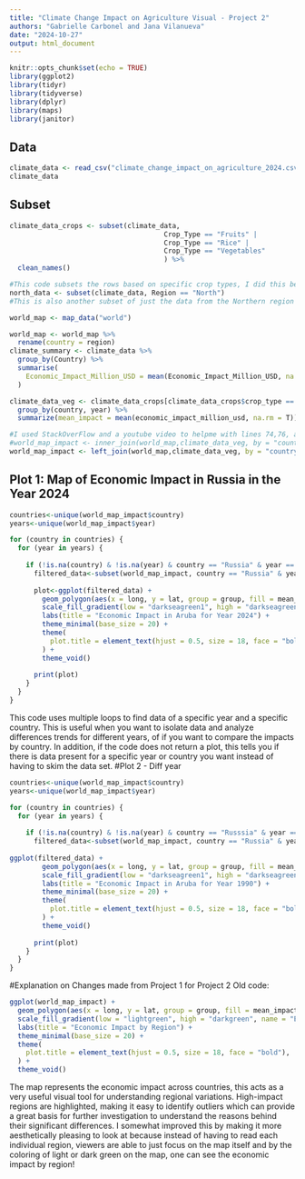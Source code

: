 ```yaml
---
title: "Climate Change Impact on Agriculture Visual - Project 2"
authors: "Gabrielle Carbonel and Jana Vilanueva"
date: "2024-10-27"
output: html_document
---
```


```r
knitr::opts_chunk$set(echo = TRUE)
library(ggplot2)
library(tidyr)
library(tidyverse)
library(dplyr)
library(maps)
library(janitor)
```

## Data

```r
climate_data <- read_csv("climate_change_impact_on_agriculture_2024.csv")
climate_data
```

## Subset

```r
climate_data_crops <- subset(climate_data,
                                      Crop_Type == "Fruits" |
                                      Crop_Type == "Rice" |
                                      Crop_Type == "Vegetables" 
                                      ) %>%
  clean_names()

#This code subsets the rows based on specific crop types, I did this because there were way too many crops to plot on one graph
north_data <- subset(climate_data, Region == "North")
#This is also another subset of just the data from the Northern region
```

```r
world_map <- map_data("world")

world_map <- world_map %>%
  rename(country = region)
climate_summary <- climate_data %>%
  group_by(Country) %>%
  summarise(
    Economic_Impact_Million_USD = mean(Economic_Impact_Million_USD, na.rm = TRUE)
  )

climate_data_veg <- climate_data_crops[climate_data_crops$crop_type == "Vegetables",] %>% 
  group_by(country, year) %>%
  summarize(mean_impact = mean(economic_impact_million_usd, na.rm = T))

#I used StackOverFlow and a youtube video to helpme with lines 74,76, and 77)
#world_map_impact <- inner_join(world_map,climate_data_veg, by = "country")
world_map_impact <- left_join(world_map,climate_data_veg, by = "country")
```

## Plot 1: Map of Economic Impact in Russia in the Year 2024

```r
countries<-unique(world_map_impact$country)
years<-unique(world_map_impact$year)

for (country in countries) {
  for (year in years) {
    
    if (!is.na(country) & !is.na(year) & country == "Russia" & year == 2024) {
      filtered_data<-subset(world_map_impact, country == "Russia" & year == 2024)
      
      plot<-ggplot(filtered_data) +
        geom_polygon(aes(x = long, y = lat, group = group, fill = mean_impact), color = "black") +
        scale_fill_gradient(low = "darkseagreen1", high = "darkseagreen4", name = "Economic Impact\n(Million USD)", na.value = "lightgrey") +
        labs(title = "Economic Impact in Aruba for Year 2024") +
        theme_minimal(base_size = 20) +
        theme(
          plot.title = element_text(hjust = 0.5, size = 18, face = "bold")
        ) +
        theme_void()
      
      print(plot)
    }
  }
}
```
This code uses multiple loops to find data of a specific year and a specific country. This is useful when you want to isolate data and analyze differences trends for different years, of if you want to compare the impacts by country. In addition, if the code does not return a plot, this tells you if there is data present for a specific year or country you want instead of having to skim the data set.
#Plot 2 - Diff year
```r
countries<-unique(world_map_impact$country)
years<-unique(world_map_impact$year)

for (country in countries) {
  for (year in years) {
    
    if (!is.na(country) & !is.na(year) & country == "Russsia" & year == 1990) {
      filtered_data<-subset(world_map_impact, country == "Russia" & year == 1990)
      
ggplot(filtered_data) +
        geom_polygon(aes(x = long, y = lat, group = group, fill = mean_impact), color = "black") +
        scale_fill_gradient(low = "darkseagreen1", high = "darkseagreen4", name = "Economic Impact\n(Million USD)", na.value = "lightgrey") +
        labs(title = "Economic Impact in Aruba for Year 1990") +
        theme_minimal(base_size = 20) +
        theme(
          plot.title = element_text(hjust = 0.5, size = 18, face = "bold")
        ) +
        theme_void()
      
      print(plot)
    }
  }
}
```

#Explanation on Changes made from Project 1 for Project 2
Old code:
```r
ggplot(world_map_impact) +
  geom_polygon(aes(x = long, y = lat, group = group, fill = mean_impact), color = "black") +
  scale_fill_gradient(low = "lightgreen", high = "darkgreen", name = "Economic Impact\n(Million USD)", na.value = "lightgrey") +
  labs(title = "Economic Impact by Region") +
  theme_minimal(base_size = 20) +
  theme(
    plot.title = element_text(hjust = 0.5, size = 18, face = "bold"),
  ) +
  theme_void()
```
The map represents the economic impact across countries, this acts as a very useful visual tool for understanding regional variations. High-impact regions are highlighted, making it easy to identify outliers which can provide a great basis for further investigation to understand the reasons behind their significant differences.
I somewhat improved this by making it more aesthetically pleasing to look at because instead of having to read each individual region, viewers are able to just focus on the map itself and by the coloring of light or dark green on the map, one can see the economic impact by region!